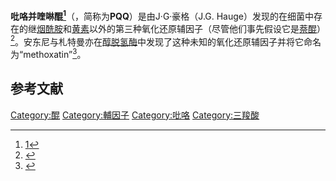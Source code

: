 {{Expand |time=2011-09-14T15:49:38+00:00 }}
{{chembox
| verifiedrevid = 444076678
| ImageFile_Ref = {{chemboximage|correct|??}}
| ImageFile=Pyrroloquinoline quinone.svg
|ImageSize=
|IUPACName=
|OtherNames=
|Section1= {{Chembox Identifiers
| CASNo = 72909-34-3
| CASNo_Ref = {{cascite|changed|??}}
|   KEGG_Ref  = {{keggcite|correct|kegg}}|  KEGG  =  C00113
|  InChI  =  1/C14H6N2O8/c17-10-4-2-6(14(23)24)15-8(4)7-3(12(19)20)1-5(13(21)22)16-9(7)11(10)18/h1-2,15H,(H,19,20)(H,21,22)(H,23,24)
|  InChIKey  =  MMXZSJMASHPLLR-UHFFFAOYAP
| StdInChI_Ref = {{stdinchicite|correct|chemspider}}
| StdInChI = 1S/C14H6N2O8/c17-10-4-2-6(14(23)24)15-8(4)7-3(12(19)20)1-5(13(21)22)16-9(7)11(10)18/h1-2,15H,(H,19,20)(H,21,22)(H,23,24)
|  StdInChIKey_Ref  = {{stdinchicite|correct|chemspider}}|  StdInChIKey  =  MMXZSJMASHPLLR-UHFFFAOYSA-N
|   PubChem = 1024
|    ChemSpiderID_Ref  = {{chemspidercite|correct|chemspider}}|  ChemSpiderID  =  997
|   ChEBI_Ref  = {{ebicite|correct|EBI}}|  ChEBI  =  18315
|  SMILES  =  c1c2c([nH]c1C(=O)O)-c3c(cc(nc3C(=O)C2=O)C(=O)O)C(=O)O
|   MeSHName = PQQ+Cofactor
| UNII_Ref = {{fdacite|changed|FDA}}
| UNII = 47819QGH5L
}}
|Section2= {{Chembox Properties
|  Formula=C<sub>14</sub>H<sub>6</sub>N<sub>2</sub>O<sub>8</sub>
|  MolarMass=330.206 g/mol
|  Appearance=
|  Density=1.963g/cm<sup>3</sup>
|  MeltingPt=
|  BoilingPt=1018.6°C @ 760mmHg
|  Solubility=
  }}
|Section3= {{Chembox Hazards
|  MainHazards=
|  FlashPt=569.8°C
|  Autoignition=
  }}
}}
'''吡咯并喹啉醌<ref>[http://www.term.gov.cn/pages/homepage/result2.jsp?id=334513&subid=10001798&subject=%E6%BF%80%E7%B4%A0%E4%B8%8E%E7%BB%B4%E7%94%9F%E7%B4%A0&subsys=%E7%94%9F%E7%89%A9%E5%8C%96%E5%AD%A6%E4%B8%8E%E5%88%86%E5%AD%90%E7%94%9F%E7%89%A9%E5%AD%A6]{{dead link|date=2017年12月 |bot=InternetArchiveBot |fix-attempted=yes }}</ref>'''（{{lang-en|Pyrroloquinoline quinone}}，简称为'''PQQ'''）是由J·G·豪格（J.G. Hauge）发现的在细菌中存在的继[[烟酰胺|烟酰胺]]和[[黄素|黄素]]以外的第三种氧化还原辅因子（尽管他们事先假设它是[[萘醌|萘醌]]）<ref>{{cite journal | author = Hauge JG | title = Glucose dehydrogenase of bacterium anitratum: an enzyme with a novel prosthetic group | journal = J Biol Chem | year = 1964 | volume = 239 | pages = 3630–9 | pmid = 14257587 }}</ref>。安东尼与札特曼亦在[[醇脱氢酶|醇脱氢酶]]中发现了这种未知的氧化还原辅因子并将它命名为“methoxatin”<ref>{{cite journal | author = Anthony C, Zatman LJ | title = The microbial oxidation of methanol. The prosthetic group of the alcohol dehydrogenase of Pseudomonas sp. M27: a new oxidoreductase prosthetic group | url = https://archive.org/details/sim_biochemical-journal_1967-09_104_3/page/960 | journal = Biochem J | year = 1967 | volume = 104 | issue = 3 | pages = 960–9 | pmc = 1271238 | pmid = 6049934 }}</ref>。

==参考文献==
{{reflist}}
{{vitamin}}
{{Enzyme cofactors}}

[[Category:醌|Category:醌]]
[[Category:輔因子|Category:輔因子]]
[[Category:吡咯|Category:吡咯]]
[[Category:三羧酸|Category:三羧酸]]